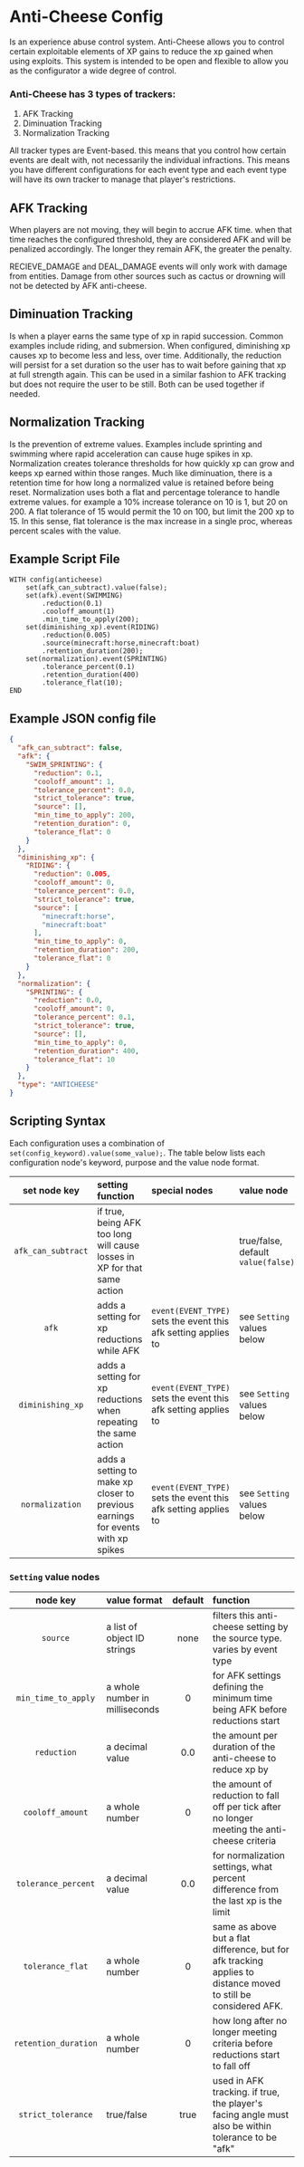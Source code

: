 # Anti-Cheese Config
Is an experience abuse control system.  Anti-Cheese allows you to control certain exploitable elements of XP gains to reduce the xp gained when using exploits.  This system is intended to be open and flexible to allow you as the configurator a wide degree of control.

### Anti-Cheese has 3 types of trackers:
1. AFK Tracking
2. Diminuation Tracking
3. Normalization Tracking

All tracker types are Event-based.  this means that you control how certain events are dealt with, not necessarily the  individual infractions.  This means you have different configurations for each event type and each event type will have its own tracker to manage that player's restrictions.

## AFK Tracking
When players are not moving, they will begin to accrue AFK time.  when that time reaches the configured threshold, they are considered AFK and will be penalized accordingly.  The longer they remain AFK, the greater the penalty.

<Callout variant="info">
RECIEVE_DAMAGE and DEAL_DAMAGE events will only work with damage from entities.  Damage from other sources such as cactus or drowning will not be detected by AFK anti-cheese.
</Callout>

## Diminuation Tracking
Is when a player earns the same type of xp in rapid succession.  Common examples include riding, and submersion.  When configured, diminishing xp causes xp to become less and less, over time.  Additionally, the reduction will persist for a set duration so the user has to wait before gaining that xp at full strength again.  This can be used in a similar fashion to AFK tracking but does not require the user to be still.  Both can be used together if needed.

## Normalization Tracking
Is the prevention of extreme values.  Examples include sprinting and swimming where rapid acceleration can cause huge spikes in xp.  Normalization creates tolerance thresholds for how quickly xp can grow and keeps xp earned within those ranges.  Much like diminuation, there is a retention time for how long a normalized value is retained before being reset.  Normalization uses both a flat and percentage tolerance to handle extreme values.  for example a 10% increase tolerance on 10 is 1, but 20 on 200.  A flat tolerance of 15 would permit the 10 on 100, but limit the 200 xp to 15.  In this sense, flat tolerance is the max increase in a single proc, whereas percent scales with the value.

## Example Script File
```
WITH config(anticheese)
    set(afk_can_subtract).value(false);
    set(afk).event(SWIMMING)
        .reduction(0.1)
        .cooloff_amount(1)
        .min_time_to_apply(200);
    set(diminishing_xp).event(RIDING)
        .reduction(0.005)
        .source(minecraft:horse,minecraft:boat)
        .retention_duration(200);
    set(normalization).event(SPRINTING)
        .tolerance_percent(0.1)
        .retention_duration(400)
        .tolerance_flat(10);
END
```

## Example JSON config file
```json
{
  "afk_can_subtract": false,
  "afk": {
    "SWIM_SPRINTING": {
      "reduction": 0.1,
      "cooloff_amount": 1,
      "tolerance_percent": 0.0,
      "strict_tolerance": true,
      "source": [],
      "min_time_to_apply": 200,
      "retention_duration": 0,
      "tolerance_flat": 0
    }
  },
  "diminishing_xp": {
    "RIDING": {
      "reduction": 0.005,
      "cooloff_amount": 0,
      "tolerance_percent": 0.0,
      "strict_tolerance": true,
      "source": [
        "minecraft:horse",
        "minecraft:boat"
      ],
      "min_time_to_apply": 0,
      "retention_duration": 200,
      "tolerance_flat": 0
    }
  },
  "normalization": {
    "SPRINTING": {
      "reduction": 0.0,
      "cooloff_amount": 0,
      "tolerance_percent": 0.1,
      "strict_tolerance": true,
      "source": [],
      "min_time_to_apply": 0,
      "retention_duration": 400,
      "tolerance_flat": 10
    }
  },
  "type": "ANTICHEESE"
}
```

## Scripting Syntax
Each configuration uses a combination of `set(config_keyword).value(some_value);`.  The table below lists each configuration node's keyword, purpose and the value node format.

|    set node key    | setting function                                                                | special nodes                                                  | value node                         |
|:------------------:|:--------------------------------------------------------------------------------|:---------------------------------------------------------------|:-----------------------------------|
| `afk_can_subtract` | if true, being AFK too long will cause losses in XP for that same action        |                                                                | true/false, default `value(false)` |
|       `afk`        | adds a setting for xp reductions while AFK                                      | `event(EVENT_TYPE)` sets the event this afk setting applies to | see `Setting` values below         |
|  `diminishing_xp`  | adds a setting for xp reductions when repeating the same action                 | `event(EVENT_TYPE)` sets the event this afk setting applies to | see `Setting` values below         |
|  `normalization`   | adds a setting to make xp closer to previous earnings for events with xp spikes | `event(EVENT_TYPE)` sets the event this afk setting applies to | see `Setting` values below         |

### `Setting` value nodes
|       node key       | value format                   | default | function                                                                                                        |
|:--------------------:|:-------------------------------|:-------:|:----------------------------------------------------------------------------------------------------------------|
|       `source`       | a list of object ID strings    |  none   | filters this anti-cheese setting by the source type.  varies by event type                                      |
| `min_time_to_apply`  | a whole number in milliseconds |    0    | for AFK settings defining the minimum time being AFK before reductions start                                    |
|     `reduction`      | a decimal value                |   0.0   | the amount per duration of the anti-cheese to reduce xp by                                                      |
|   `cooloff_amount`   | a whole number                 |    0    | the amount of reduction to fall off per tick after no longer meeting the anti-cheese criteria                   |
| `tolerance_percent`  | a decimal value                |   0.0   | for normalization settings, what percent difference from the last xp is the limit                               |
|   `tolerance_flat`   | a whole number                 |    0    | same as above but a flat difference, but for afk tracking applies to distance moved to still be considered AFK. |
| `retention_duration` | a whole number                 |    0    | how long after no longer meeting criteria before reductions start to fall off                                   |
|  `strict_tolerance`  | true/false                     |  true   | used in AFK tracking. if true, the player's facing angle must also be within tolerance to be "afk"              |